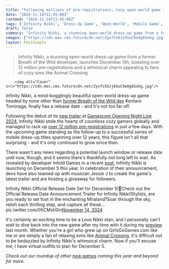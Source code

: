 ```yaml
---
title: "Following millions of pre-registrations, cozy open-world game Infinity Nikki finally reveals its release date - and it's coming soon"
date: "2024-11-14T11:45:00Z"
lastmod: "2024-11-14T11:45:00Z"
tags: ['Infinity Nikki', 'Dress-Up Game', 'Open-World', 'Mobile Game', 'Simulation', 'Adventure']
draft: false
summary: "Infinity Nikki, a stunning open-world dress-up game from a former Breath of the Wild developer, launches December 5th, boasting over 12 million pre-registrations and a whimsical charm appealing to fans of cozy sims like Animal Crossing."
images: ["https://cdn.mos.cms.futurecdn.net/Zyxfs56Jj6SuC9e8g6Sokg.jpg"]
layout: PostSimple
---
```

> Infinity Nikki, a stunning open-world dress-up game from a former Breath of the Wild developer, launches December 5th, boasting over 12 million pre-registrations and a whimsical charm appealing to fans of cozy sims like Animal Crossing.


        <img alt="Cover" src="https://cdn.mos.cms.futurecdn.net/Zyxfs56Jj6SuC9e8g6Sokg.jpg"/>
        
Infinity Nikki, a mind-bogglingly beautiful open-world dress-up game headed by none other than [<u>former Breath of the Wild dev</u>](https://www.gamesradar.com/ive-not-stopped-thinking-about-this-open-world-dress-up-game-from-a-former-breath-of-the-wild-dev-for-2-years-and-now-it-finally-has-a-playtest/) Kentaro Tominaga, finally has a release date - and it's not too far off.

Following the debut of its [<u>new trailer</u>](https://www.gamesradar.com/games/adventure/cozy-open-world-dress-up-adventure-game-headed-by-breath-of-the-wild-dev-gets-a-new-trailer-and-an-incredible-soundtrack-brain-worm/) at [<u>Gamescom Opening Night Live 2024</u>](https://www.gamesradar.com/games/gamescom-opening-night-live-live-coverage-2024-everything-announced/), Infinity Nikki stole the hearts of countless cozy gamers globally and managed to rack up [<u>over 12 million pre-registrations</u>](https://www.gamesradar.com/games/open-world/cozy-open-world-game-headed-by-breath-of-the-wild-dev-already-has-over-12-million-pre-registered-players-and-youd-better-believe-im-one-of-them/) in just a few days. With the upcoming game standing as the follow-up to a successful series of mobile dress-up titles spanning over 12 years, this figure isn't all that surprising - and it's only continued to grow since then.

There wasn't any news regarding a potential launch window or release date until now, though, and it seems there's thankfully not long left to wait. As revealed by developer Infold Games in a recent [<u>post</u>](https://x.com/InfinityNikkiEN/status/1856882674948026482), Infinity Nikki is launching on December 5 this year. In celebration of their announcement, devs have also teamed up with musician Jessie J to create the game's latest trailer and are hosting a giveaway for followers.

Infinity Nikki Official Release Date Set for December 5!💫Check out the Official Release Date Announcement Trailer for Infinity Nikki!Stylists, are you ready to set foot in the enchanting Miraland?Soar through the sky, relish each thrilling step, and capture all these… pic.twitter.com/05CMzti0in[November 14, 2024](https://twitter.com/InfinityNikkiEN/status/1856882674948026482)

It's certainly an exciting time to be a Love Nikki stan, and I personally can't wait to dive back into the new game after my time with it during my [<u>preview</u>](https://www.gamesradar.com/games/open-world/infinity-nikki-is-a-stunning-open-world-game-that-somehow-fits-in-almost-everything-ive-ever-wanted-and-i-already-cant-wait-to-play-more/) last month. Whether you're a girl who grew up on GirlsGoGames.com like me or are simply a fan of relaxing sims like [<u>Animal Crossing</u>](https://www.gamesradar.com/games/simulation/animal-crossing/), it's difficult not to be bedazzled by Infinity Nikki's whimsical charm. Now if you'll excuse me, I have virtual outfits to plan for December 5.

*Check out our roundup of other *[<u><em>new games</em></u>](https://www.gamesradar.com/video-game-release-dates/)* coming this year and beyond for more.*
        